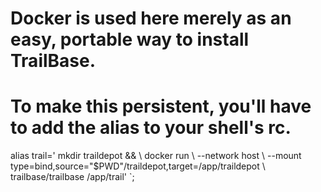 
# Docker is used here merely as an easy, portable way to install TrailBase.
# To make this persistent, you'll have to add the alias to your shell's rc.
alias trail='
  mkdir traildepot && \\
  docker run \\
      --network host \\
      --mount type=bind,source="$PWD"/traildepot,target=/app/traildepot \\
      trailbase/trailbase /app/trail'
`;

<Tabs>
  <TabItem label="MacOS/Linux">
    <Code lang="sh" code={installMacLinux} frame={false} />
  </TabItem>

  <TabItem label="Windows">
    <Code lang="sh" code={installWindows} frame={false} />
  </TabItem>

  <TabItem label="Docker">
    <Code lang="sh" code={installDocker} frame={false} />
  </TabItem>
</Tabs>
